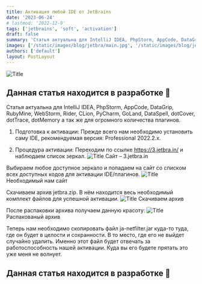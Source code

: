 ```yaml
---
title: Активация любой IDE от JetBrains
date: '2023-06-24'
# lastmod: '2022-12-9'
tags: ['jetbrains', 'soft', 'activation']
draft: false
summary: 'Статья актуальна для IntelliJ IDEA, PhpStorm, AppCode, DataGrip, RubyMine, WebStorm, Rider, CLion, PyCharm, GoLand, DataSpell, dotCover, dotTrace, dotMemory а так же для огромного количества плагинов'
images: ['/static/images/blog/jetbra/main.jpg', '/static/images/blog/jetbra/step_2.png', '/static/images/blog/jetbra/idkhowtocallthis.png', '/static/images/blog/jetbra/reallydk.png', '/static/images/blog/jetbra/krasota.png']
authors: ['default']
layout: PostLayout
---
```


![Title](/static/images/blog/jetbra/main.jpg)

## Данная статья находится в разработке 🚧

Статья актуальна для IntelliJ IDEA, PhpStorm, AppCode, DataGrip, RubyMine, WebStorm, Rider, CLion, PyCharm, GoLand, DataSpell, dotCover, dotTrace, dotMemory а так же для огромного количества плагинов.

1. Подготовка к активации:
   Прежде всего нам необходимо установить саму IDE, рекомендуемая версия: Professional 2022.2.x.

2. Процедура активации:
   Переходим по ссылке https://3.jetbra.in/ и наблюдаем список зеркал.
   ![Title](/static/images/blog/jetbra/step_2.jpg)
   Сайт – 3.jetbra.in

Выбираем любое доступное зеркало и попадаем на сайт со списком всех доступных кодов для активации IDE/плагинов.
![Title](/static/images/blog/jetbra/idkhowtocallthis.jpg)
Необходимый нам сайт

Скачиваем архив jetbra.zip. В нём находится весь необходимый комплект файлов для успешной активации.
![Title](/static/images/blog/jetbra/reallydk.jpg)
Скачиваем архив

После распаковки архива получаем данную красоту:
![Title](/static/images/blog/jetbra/krasota.png)
Распакованый архив

Теперь нам необходимо скопировать файл ja-netfilter.jar куда-то туда, где он будет в целости и сохранности. В то место, где его не выйдет случайно удалить. Именно этот файл будет отвечать за работоспособность нашей активации. Куда вы его будете прятать это уже меня не волнует.

## Данная статья находится в разработке 🚧
